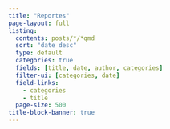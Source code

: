 ```yaml
---
title: "Reportes"
page-layout: full
listing:
  contents: posts/*/*qmd
  sort: "date desc"
  type: default
  categories: true
  fields: [title, date, author, categories]
  filter-ui: [categories, date]
  field-links: 
    - categories
    - title
  page-size: 500
title-block-banner: true
---
```

